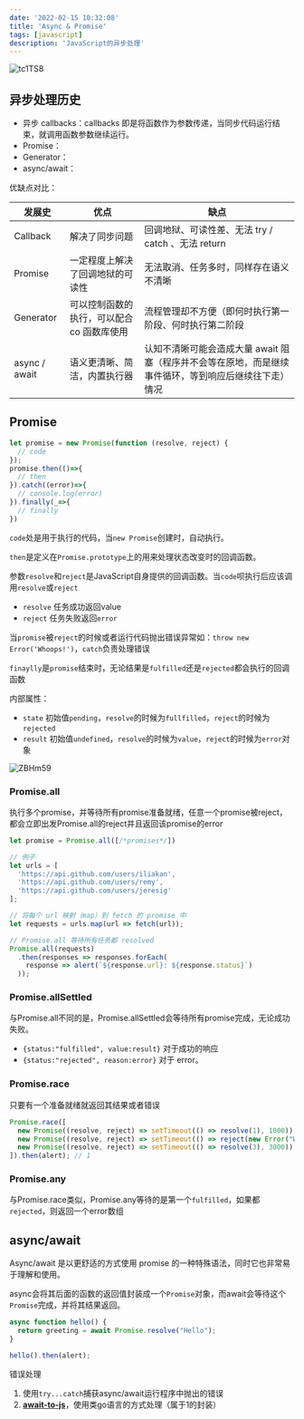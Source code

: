 ```yaml
---
date: '2022-02-15 10:32:08'
title: 'Async & Promise'
tags: [javascript]
description: 'JavaScript的异步处理'
---
```


![tc1TS8](https://cdn.jsdelivr.net/gh/manonicu/pics@master/uPic/tc1TS8.jpg)

## 异步处理历史

- 异步 callbacks：callbacks 即是将函数作为参数传递，当同步代码运行结束，就调用函数参数继续运行。
- Promise：
- Generator：
- async/await：

优缺点对比：

| 发展史        | 优点                                       | 缺点                                                                                                  |
| ------------- | ------------------------------------------ | ----------------------------------------------------------------------------------------------------- |
| Callback      | 解决了同步问题                             | 回调地狱、可读性差、无法 try / catch 、无法 return                                                    |
| Promise       | 一定程度上解决了回调地狱的可读性           | 无法取消、任务多时，同样存在语义不清晰                                                                |
| Generator     | 可以控制函数的执行，可以配合 co 函数库使用 | 流程管理却不方便（即何时执行第一阶段、何时执行第二阶段                                                |
| async / await | 语义更清晰、简洁，内置执行器               | 认知不清晰可能会造成大量 await 阻塞（程序并不会等在原地，而是继续事件循环，等到响应后继续往下走）情况 |

## Promise

```javascript
let promise = new Promise(function (resolve, reject) {
  // code
});
promise.then(()=>{
  // then
}).catch((error)=>{
  // console.log(error)
}).finally(_=>{
  // finally
})
```
`code`处是用于执行的代码，当`new Promise`创建时，自动执行。

`then`是定义在`Promise.prototype`上的用来处理状态改变时的回调函数。

参数`resolve`和`reject`是JavaScript自身提供的回调函数。当`code`呗执行后应该调用`resolve`或`reject`

- `resolve` 任务成功返回value
- `reject` 任务失败返回`error`

当`promise`被`reject`的时候或者运行代码抛出错误异常如：`throw new Error('Whoops!')`，`catch`负责处理错误

`finaylly`是`promise`结束时，无论结果是`fulfilled`还是`rejected`都会执行的回调函数

内部属性：

- `state` 初始值`pending`，`resolve`的时候为`fullfilled`，`reject`的时候为`rejected`
- `result` 初始值`undefined`，`resolve`的时候为`value`，`reject`的时候为`error`对象

![ZBHm59](https://cdn.jsdelivr.net/gh/manonicu/pics@master/uPic/ZBHm59.png)

### Promise.all

执行多个promise，并等待所有promise准备就绪，任意一个promise被reject，都会立即出发Promise.all的reject并且返回该promise的error

```javascript
let promise = Promise.all([/*promises*/])

// 例子
let urls = [
  'https://api.github.com/users/iliakan',
  'https://api.github.com/users/remy',
  'https://api.github.com/users/jeresig'
];

// 将每个 url 映射（map）到 fetch 的 promise 中
let requests = urls.map(url => fetch(url));

// Promise.all 等待所有任务都 resolved
Promise.all(requests)
  .then(responses => responses.forEach(
    response => alert(`${response.url}: ${response.status}`)
  ));
```

### Promise.allSettled

与Promise.all不同的是，Promise.allSettled会等待所有promise完成，无论成功失败。

- `{status:"fulfilled", value:result}` 对于成功的响应
- `{status:"rejected", reason:error}` 对于 error。

### Promise.race

只要有一个准备就绪就返回其结果或者错误

```javascript
Promise.race([
  new Promise((resolve, reject) => setTimeout(() => resolve(1), 1000)),
  new Promise((resolve, reject) => setTimeout(() => reject(new Error("Whoops!")), 2000)),
  new Promise((resolve, reject) => setTimeout(() => resolve(3), 3000))
]).then(alert); // 1
```

### Promise.any

与Promise.race类似，Promise.any等待的是第一个`fulfilled`，如果都`rejected`，则返回一个error数组

## async/await

Async/await 是以更舒适的方式使用 promise 的一种特殊语法，同时它也非常易于理解和使用。

async会将其后面的函数的返回值封装成一个`Promise`对象，而await会等待这个`Promise`完成，并将其结果返回。

```javascript
async function hello() {
  return greeting = await Promise.resolve("Hello");
}

hello().then(alert);
```
错误处理

1. 使用`try...catch`捕获async/await运行程序中抛出的错误
2. **[await-to-js](https://www.npmjs.com/package/await-to-js)**，使用类go语言的方式处理（属于1的封装）
